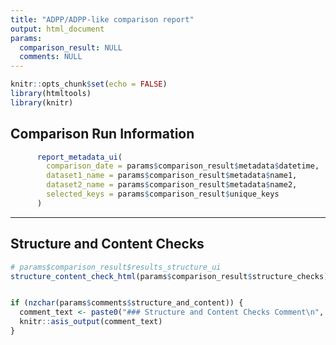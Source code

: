 ```yaml
---
title: "ADPP/ADPP-like comparison report"
output: html_document
params:
  comparison_result: NULL
  comments: NULL
---
```


```r
knitr::opts_chunk$set(echo = FALSE)
library(htmltools)
library(knitr)

```



## Comparison Run Information

```r
      report_metadata_ui(
        comparison_date = params$comparison_result$metadata$datetime,
        dataset1_name = params$comparison_result$metadata$name1,
        dataset2_name = params$comparison_result$metadata$name2,
        selected_keys = params$comparison_result$unique_keys
      )
```

---


## Structure and Content Checks

```r
# params$comparison_result$results_structure_ui
structure_content_check_html(params$comparison_result$structure_checks)


if (nzchar(params$comments$structure_and_content)) {
  comment_text <- paste0("### Structure and Content Checks Comment\n", params$comments$structure_and_content)
  knitr::asis_output(comment_text)
}
```

<!-- --- -->

<!-- ## Row-Level Checks -->


<!-- ```{r row_level_output} -->
<!-- params$comparison_result$results_row_level_ui -->

<!-- if (nzchar(params$comments$row_level)) { -->
<!--   comment_text <- paste0("### Row-Level Checks Comment\n", params$comments$row_level) -->
<!--   knitr::asis_output(comment_text) -->
<!-- } -->
<!-- ``` -->

<!-- --- -->
